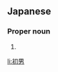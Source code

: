 ==Japanese==
{{ja-kanjitab|はつ|お}}

===Proper noun===
{{ja-pos|proper|はつお}}

# {{given name|male|lang=ja|sort=はつお}}

[[li:初男]]